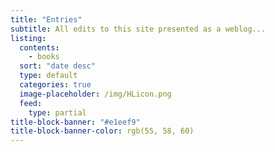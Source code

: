 ```yaml
---
title: "Entries"
subtitle: All edits to this site presented as a weblog...
listing:
  contents:
    - books
  sort: "date desc"
  type: default
  categories: true
  image-placeholder: /img/HLicon.png
  feed:
    type: partial
title-block-banner: "#e1eef9"
title-block-banner-color: rgb(55, 58, 60)
---
```


<link rel="stylesheet" href="http://fonts.googleapis.com/css?family=Alice|Open+Sans:400,300,700">
<style>
.navbar {
	border-bottom: 1px solid #dee2e6
}
.quarto-title-banner {
	border-bottom: 1px solid #dee2e6;
}

.title {
  font-family: Alice, Georgia, serif;
  font-size: 49px;
  font-weight: 400;
}

#quarto-document-content {
	background: rgb(247,249,251);
	border: 1px solid #dee2e6;
}

#quarto-content {border-top: 1px solid #dee2e6;}

div.metadata {margin-left: 1em;}

footer {border-top: 1px solid #dee2e6;}
</style>
